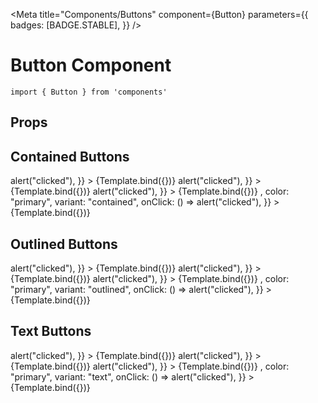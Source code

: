 
<Meta
  title="Components/Buttons"
  component={Button}
  parameters={{
    badges: [BADGE.STABLE],
  }}
/>


# Button Component

```
import { Button } from 'components'
```

## Props

<ArgsTable of={Button} />

## Contained Buttons

<Canvas>
  <Story
    name="Contained - Primary"
    args={{
      children: "Testing",
      color: "primary",
      variant: "contained",
      onClick: () => alert("clicked"),
    }}
  >
    {Template.bind({})}
  </Story>
</Canvas>

<Canvas>
  <Story
    name="Contained - Secondary"
    args={{
      children: "Testing",
      color: "secondary",
      variant: "contained",
      onClick: () => alert("clicked"),
    }}
  >
    {Template.bind({})}
  </Story>
</Canvas>

<Canvas>
  <Story
    name="Contained - Teritary"
    args={{
      children: "Testing",
      color: "teritary",
      variant: "contained",
      onClick: () => alert("clicked"),
    }}
  >
    {Template.bind({})}
  </Story>
</Canvas>

<Canvas>
  <Story
    name="Contained - Icon"
    args={{
      children: <Icon name="FaShoppingCart" />,
      color: "primary",
      variant: "contained",
      onClick: () => alert("clicked"),
    }}
  >
    {Template.bind({})}
  </Story>
</Canvas>

## Outlined Buttons

<Canvas>
  <Story
    name="Outlined - Primary"
    args={{
      children: "Testing",
      color: "primary",
      variant: "outlined",
      onClick: () => alert("clicked"),
    }}
  >
    {Template.bind({})}
  </Story>
</Canvas>

<Canvas>
  <Story
    name="Outlined - Secondary"
    args={{
      children: "Testing",
      color: "secondary",
      variant: "outlined",
      onClick: () => alert("clicked"),
    }}
  >
    {Template.bind({})}
  </Story>
</Canvas>

<Canvas>
  <Story
    name="Outlined - Teritary"
    args={{
      children: "Testing",
      color: "teritary",
      variant: "outlined",
      onClick: () => alert("clicked"),
    }}
  >
    {Template.bind({})}
  </Story>
</Canvas>

<Canvas>
  <Story
    name="Outlined - Icon"
    args={{
      children: <Icon name="FaShoppingCart" />,
      color: "primary",
      variant: "outlined",
      onClick: () => alert("clicked"),
    }}
  >
    {Template.bind({})}
  </Story>
</Canvas>

## Text Buttons

<Canvas>
  <Story
    name="Text - Primary"
    args={{
      children: "Testing",
      color: "primary",
      variant: "text",
      onClick: () => alert("clicked"),
    }}
  >
    {Template.bind({})}
  </Story>
</Canvas>

<Canvas>
  <Story
    name="Text - Secondary"
    args={{
      children: "Testing",
      color: "secondary",
      variant: "text",
      onClick: () => alert("clicked"),
    }}
  >
    {Template.bind({})}
  </Story>
</Canvas>

<Canvas>
  <Story
    name="Text - Teritary"
    args={{
      children: "Testing",
      color: "teritary",
      variant: "text",
      onClick: () => alert("clicked"),
    }}
  >
    {Template.bind({})}
  </Story>
</Canvas>

<Canvas>
  <Story
    name="Text - Icon"
    args={{
      children: <Icon name="FaShoppingCart" />,
      color: "primary",
      variant: "text",
      onClick: () => alert("clicked"),
    }}
  >
    {Template.bind({})}
  </Story>
</Canvas>
